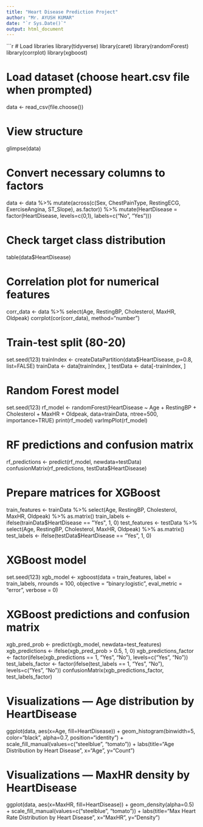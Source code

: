 ---
title: "Heart Disease Prediction Project"
author: "Mr. AYUSH KUMAR"
date: "`r Sys.Date()`"
output: html_document
---

```{r, echo=TRUE, message=FALSE, warning=FALSE}
# Load libraries
library(tidyverse)
library(caret)
library(randomForest)
library(corrplot)
library(xgboost)

# Load dataset (choose heart.csv file when prompted)
data <- read_csv(file.choose())

# View structure
glimpse(data)

# Convert necessary columns to factors
data <- data %>%
  mutate(across(c(Sex, ChestPainType, RestingECG, ExerciseAngina, ST_Slope), as.factor)) %>%
  mutate(HeartDisease = factor(HeartDisease, levels=c(0,1), labels=c("No", "Yes")))

# Check target class distribution
table(data$HeartDisease)

# Correlation plot for numerical features
corr_data <- data %>% select(Age, RestingBP, Cholesterol, MaxHR, Oldpeak)
corrplot(cor(corr_data), method="number")

# Train-test split (80-20)
set.seed(123)
trainIndex <- createDataPartition(data$HeartDisease, p=0.8, list=FALSE)
trainData <- data[trainIndex, ]
testData <- data[-trainIndex, ]

# Random Forest model
set.seed(123)
rf_model <- randomForest(HeartDisease ~ Age + RestingBP + Cholesterol + MaxHR + Oldpeak,
                         data=trainData, ntree=500, importance=TRUE)
print(rf_model)
varImpPlot(rf_model)

# RF predictions and confusion matrix
rf_predictions <- predict(rf_model, newdata=testData)
confusionMatrix(rf_predictions, testData$HeartDisease)

# Prepare matrices for XGBoost
train_features <- trainData %>% select(Age, RestingBP, Cholesterol, MaxHR, Oldpeak) %>% as.matrix()
train_labels <- ifelse(trainData$HeartDisease == "Yes", 1, 0)
test_features  <- testData %>% select(Age, RestingBP, Cholesterol, MaxHR, Oldpeak) %>% as.matrix()
test_labels <- ifelse(testData$HeartDisease == "Yes", 1, 0)

# XGBoost model
set.seed(123)
xgb_model <- xgboost(data = train_features,
                     label = train_labels,
                     nrounds = 100,
                     objective = "binary:logistic",
                     eval_metric = "error",
                     verbose = 0)

# XGBoost predictions and confusion matrix
xgb_pred_prob <- predict(xgb_model, newdata=test_features)
xgb_predictions <- ifelse(xgb_pred_prob > 0.5, 1, 0)
xgb_predictions_factor <- factor(ifelse(xgb_predictions == 1, "Yes", "No"), levels=c("Yes", "No"))
test_labels_factor <- factor(ifelse(test_labels == 1, "Yes", "No"), levels=c("Yes", "No"))
confusionMatrix(xgb_predictions_factor, test_labels_factor)

# Visualizations — Age distribution by HeartDisease
ggplot(data, aes(x=Age, fill=HeartDisease)) +
  geom_histogram(binwidth=5, color="black", alpha=0.7, position="identity") +
  scale_fill_manual(values=c("steelblue", "tomato")) +
  labs(title="Age Distribution by Heart Disease", x="Age", y="Count")

# Visualizations — MaxHR density by HeartDisease
ggplot(data, aes(x=MaxHR, fill=HeartDisease)) +
  geom_density(alpha=0.5) +
  scale_fill_manual(values=c("steelblue", "tomato")) +
  labs(title="Max Heart Rate Distribution by Heart Disease", x="MaxHR", y="Density")
